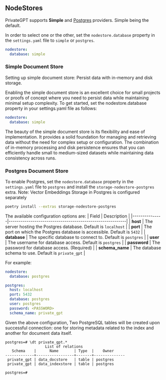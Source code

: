 ## NodeStores
PrivateGPT supports **Simple** and [Postgres](https://www.postgresql.org/) providers. Simple being the default.

In order to select one or the other, set the `nodestore.database` property in the `settings.yaml` file to `simple` or `postgres`.

```yaml
nodestore:
  database: simple
```

### Simple Document Store

Setting up simple document store: Persist data with in-memory and disk storage.

Enabling the simple document store is an excellent choice for small projects or proofs of concept where you need to persist data while maintaining minimal setup complexity. To get started, set the nodestore.database property in your settings.yaml file as follows:

```yaml
nodestore:
  database: simple
```
The beauty of the simple document store is its flexibility and ease of implementation. It provides a solid foundation for managing and retrieving data without the need for complex setup or configuration. The combination of in-memory processing and disk persistence ensures that you can efficiently handle small to medium-sized datasets while maintaining data consistency across runs.

### Postgres Document Store

To enable Postgres, set the `nodestore.database` property in the `settings.yaml` file to `postgres` and install the `storage-nodestore-postgres` extra.  Note: Vector Embeddings Storage in Postgres is configured separately

```bash
poetry install --extras storage-nodestore-postgres
```

The available configuration options are:
| Field         | Description                                               |
|---------------|-----------------------------------------------------------|
| **host**      | The server hosting the Postgres database. Default is `localhost` |
| **port**      | The port on which the Postgres database is accessible. Default is `5432` |
| **database**  | The specific database to connect to. Default is `postgres` |
| **user**      | The username for database access. Default is `postgres` |
| **password**  | The password for database access. (Required)            |
| **schema_name** | The database schema to use. Default is `private_gpt`       |

For example:
```yaml
nodestore:
  database: postgres

postgres:
  host: localhost
  port: 5432
  database: postgres
  user: postgres
  password: <PASSWORD>
  schema_name: private_gpt
```

Given the above configuration, Two PostgreSQL tables will be created upon successful connection: one for storing metadata related to the index and another for document data itself.

```
postgres=# \dt private_gpt.*
                  List of relations
   Schema    |      Name       | Type  |    Owner
-------------+-----------------+-------+--------------
 private_gpt | data_docstore   | table | postgres
 private_gpt | data_indexstore | table | postgres

postgres=#
```
